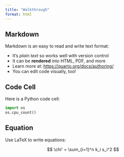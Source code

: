 ```yaml
---
title: "Walkthrough"
format: html
---
```


## Markdown

Markdown is an easy to read and write text format:

-   It's *plain text* so works well with version control
-   It can be **rendered** into HTML, PDF, and more
-   Learn more at: <https://quarto.org/docs/authoring/>
-   You can edit code visually, too!

## Code Cell

Here is a Python code cell:

```python
import os
os.cpu_count()
```

## Equation

Use LaTeX to write equations:

$$
\chi' = \sum_{i=1}^n k_i s_i^2
$$